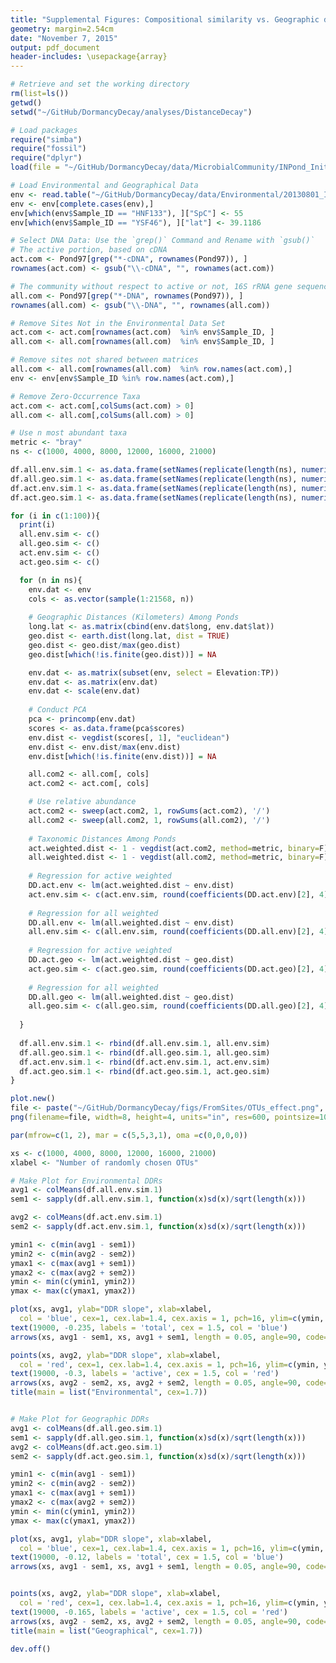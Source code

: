 ```yaml
---
title: "Supplemental Figures: Compositional similarity vs. Geographic distance"
geometry: margin=2.54cm
date: "November 7, 2015"
output: pdf_document
header-includes: \usepackage{array}
---
```


```r
# Retrieve and set the working directory
rm(list=ls())
getwd()
setwd("~/GitHub/DormancyDecay/analyses/DistanceDecay")

# Load packages
require("simba")
require("fossil")
require("dplyr")
load(file = "~/GitHub/DormancyDecay/data/MicrobialCommunity/INPond_Initial.RData")

# Load Environmental and Geographical Data
env <- read.table("~/GitHub/DormancyDecay/data/Environmental/20130801_INPondDataMod.csv", sep = ",", header = TRUE)
env <- env[complete.cases(env),]
env[which(env$Sample_ID == "HNF133"), ]["SpC"] <- 55
env[which(env$Sample_ID == "YSF46"), ]["lat"] <- 39.1186
```


```r
# Select DNA Data: Use the `grep()` Command and Rename with `gsub()`
# The active portion, based on cDNA
act.com <- Pond97[grep("*-cDNA", rownames(Pond97)), ]
rownames(act.com) <- gsub("\\-cDNA", "", rownames(act.com))

# The community without respect to active or not, 16S rRNA gene sequences
all.com <- Pond97[grep("*-DNA", rownames(Pond97)), ]
rownames(all.com) <- gsub("\\-DNA", "", rownames(all.com))

# Remove Sites Not in the Environmental Data Set
act.com <- act.com[rownames(act.com)  %in% env$Sample_ID, ]
all.com <- all.com[rownames(all.com)  %in% env$Sample_ID, ]

# Remove sites not shared between matrices
all.com <- all.com[rownames(all.com)  %in% row.names(act.com),]
env <- env[env$Sample_ID %in% row.names(act.com),]

# Remove Zero-Occurrence Taxa
act.com <- act.com[,colSums(act.com) > 0]
all.com <- all.com[,colSums(all.com) > 0]

```


```r
# Use n most abundant taxa
metric <- "bray"
ns <- c(1000, 4000, 8000, 12000, 16000, 21000)

df.all.env.sim.1 <- as.data.frame(setNames(replicate(length(ns), numeric(0)), sprintf("%.f", ns)))
df.all.geo.sim.1 <- as.data.frame(setNames(replicate(length(ns), numeric(0)), sprintf("%.f", ns)))
df.act.env.sim.1 <- as.data.frame(setNames(replicate(length(ns), numeric(0)), sprintf("%.f", ns)))
df.act.geo.sim.1 <- as.data.frame(setNames(replicate(length(ns), numeric(0)), sprintf("%.f", ns)))

for (i in c(1:100)){
  print(i)
  all.env.sim <- c() 
  all.geo.sim <- c()
  act.env.sim <- c()
  act.geo.sim <- c()

  for (n in ns){
    env.dat <- env
    cols <- as.vector(sample(1:21568, n))
    
    # Geographic Distances (Kilometers) Among Ponds
    long.lat <- as.matrix(cbind(env.dat$long, env.dat$lat))
    geo.dist <- earth.dist(long.lat, dist = TRUE)
    geo.dist <- geo.dist/max(geo.dist)
    geo.dist[which(!is.finite(geo.dist))] = NA

    env.dat <- as.matrix(subset(env, select = Elevation:TP))
    env.dat <- as.matrix(env.dat)
    env.dat <- scale(env.dat)
    
    # Conduct PCA
    pca <- princomp(env.dat)
    scores <- as.data.frame(pca$scores)
    env.dist <- vegdist(scores[, 1], "euclidean")
    env.dist <- env.dist/max(env.dist)
    env.dist[which(!is.finite(env.dist))] = NA

    all.com2 <- all.com[, cols]
    act.com2 <- act.com[, cols]

    # Use relative abundance
    act.com2 <- sweep(act.com2, 1, rowSums(act.com2), '/')
    all.com2 <- sweep(all.com2, 1, rowSums(all.com2), '/')
  
    # Taxonomic Distances Among Ponds
    act.weighted.dist <- 1 - vegdist(act.com2, method=metric, binary=F)
    all.weighted.dist <- 1 - vegdist(all.com2, method=metric, binary=F)
  
    # Regression for active weighted
    DD.act.env <- lm(act.weighted.dist ~ env.dist)
    act.env.sim <- c(act.env.sim, round(coefficients(DD.act.env)[2], 4))
  
    # Regression for all weighted
    DD.all.env <- lm(all.weighted.dist ~ env.dist)
    all.env.sim <- c(all.env.sim, round(coefficients(DD.all.env)[2], 4))
  
    # Regression for active weighted
    DD.act.geo <- lm(act.weighted.dist ~ geo.dist)
    act.geo.sim <- c(act.geo.sim, round(coefficients(DD.act.geo)[2], 4))
  
    # Regression for all weighted
    DD.all.geo <- lm(all.weighted.dist ~ geo.dist)
    all.geo.sim <- c(all.geo.sim, round(coefficients(DD.all.geo)[2], 4))
  
  }
    
  df.all.env.sim.1 <- rbind(df.all.env.sim.1, all.env.sim)
  df.all.geo.sim.1 <- rbind(df.all.geo.sim.1, all.geo.sim)
  df.act.env.sim.1 <- rbind(df.act.env.sim.1, act.env.sim)
  df.act.geo.sim.1 <- rbind(df.act.geo.sim.1, act.geo.sim)
}
```



```r
plot.new()
file <- paste("~/GitHub/DormancyDecay/figs/FromSites/OTUs_effect.png", sep="")
png(filename=file, width=8, height=4, units="in", res=600, pointsize=10)

par(mfrow=c(1, 2), mar = c(5,5,3,1), oma =c(0,0,0,0))

xs <- c(1000, 4000, 8000, 12000, 16000, 21000)
xlabel <- "Number of randomly chosen OTUs"

# Make Plot for Environmental DDRs
avg1 <- colMeans(df.all.env.sim.1)
sem1 <- sapply(df.all.env.sim.1, function(x)sd(x)/sqrt(length(x)))

avg2 <- colMeans(df.act.env.sim.1)
sem2 <- sapply(df.act.env.sim.1, function(x)sd(x)/sqrt(length(x)))

ymin1 <- c(min(avg1 - sem1))
ymin2 <- c(min(avg2 - sem2))
ymax1 <- c(max(avg1 + sem1))
ymax2 <- c(max(avg2 + sem2))
ymin <- min(c(ymin1, ymin2))
ymax <- max(c(ymax1, ymax2))

plot(xs, avg1, ylab="DDR slope", xlab=xlabel,
  col = 'blue', cex=1, cex.lab=1.4, cex.axis = 1, pch=16, ylim=c(ymin, ymax))
text(19000, -0.235, labels = 'total', cex = 1.5, col = 'blue')
arrows(xs, avg1 - sem1, xs, avg1 + sem1, length = 0.05, angle=90, code=3, col='blue')

points(xs, avg2, ylab="DDR slope", xlab=xlabel,
  col = 'red', cex=1, cex.lab=1.4, cex.axis = 1, pch=16, ylim=c(ymin, ymax))
text(19000, -0.3, labels = 'active', cex = 1.5, col = 'red')
arrows(xs, avg2 - sem2, xs, avg2 + sem2, length = 0.05, angle=90, code=3, col='red')
title(main = list("Environmental", cex=1.7))


# Make Plot for Geographic DDRs
avg1 <- colMeans(df.all.geo.sim.1)
sem1 <- sapply(df.all.geo.sim.1, function(x)sd(x)/sqrt(length(x)))
avg2 <- colMeans(df.act.geo.sim.1)
sem2 <- sapply(df.act.geo.sim.1, function(x)sd(x)/sqrt(length(x)))

ymin1 <- c(min(avg1 - sem1))
ymin2 <- c(min(avg2 - sem2))
ymax1 <- c(max(avg1 + sem1))
ymax2 <- c(max(avg2 + sem2))
ymin <- min(c(ymin1, ymin2))
ymax <- max(c(ymax1, ymax2))

plot(xs, avg1, ylab="DDR slope", xlab=xlabel,
  col = 'blue', cex=1, cex.lab=1.4, cex.axis = 1, pch=16, ylim=c(ymin, ymax))
text(19000, -0.12, labels = 'total', cex = 1.5, col = 'blue')
arrows(xs, avg1 - sem1, xs, avg1 + sem1, length = 0.05, angle=90, code=3, col='blue')


points(xs, avg2, ylab="DDR slope", xlab=xlabel,
  col = 'red', cex=1, cex.lab=1.4, cex.axis = 1, pch=16, ylim=c(ymin, ymax))
text(19000, -0.165, labels = 'active', cex = 1.5, col = 'red')
arrows(xs, avg2 - sem2, xs, avg2 + sem2, length = 0.05, angle=90, code=3, col='red')
title(main = list("Geographical", cex=1.7))

dev.off()
```
